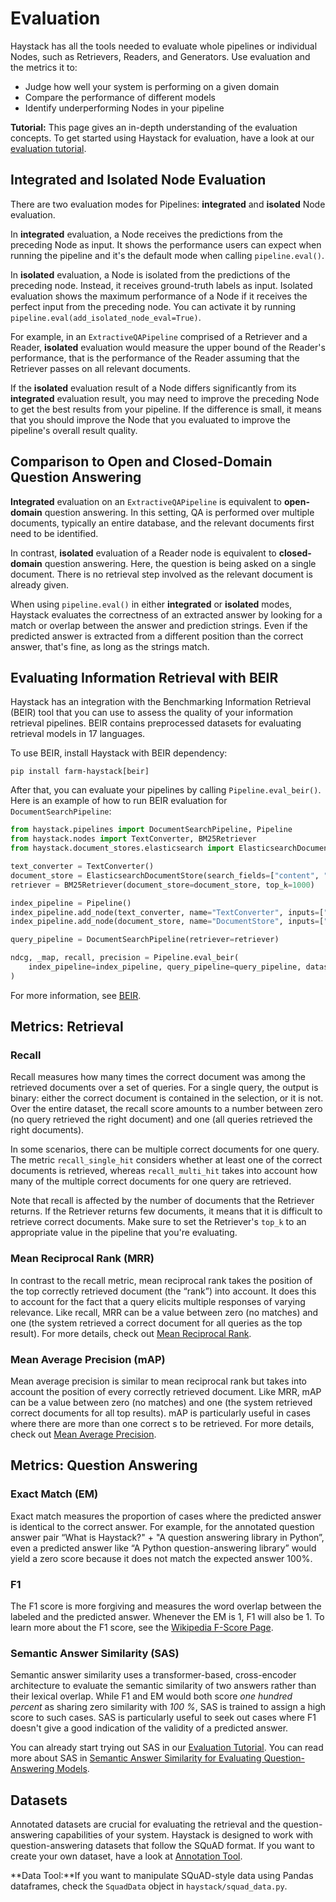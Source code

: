# Evaluation

Haystack has all the tools needed to evaluate whole pipelines or individual Nodes, such as Retrievers, Readers, and Generators. 
Use evaluation and the metrics it to:
- Judge how well your system is performing on a given domain
- Compare the performance of different models
- Identify underperforming Nodes in your pipeline

<div className="max-w-xl bg-yellow-light-theme border-l-8 border-yellow-dark-theme px-6 pt-6 pb-4 my-4 rounded-md dark:bg-yellow-900">

**Tutorial:** This page gives an in-depth understanding of the evaluation concepts.
To get started using Haystack for evaluation, have a look at our [evaluation tutorial](/tutorials/evaluation).

</div>

## Integrated and Isolated Node Evaluation

There are two evaluation modes for Pipelines: **integrated** and **isolated** Node evaluation.

In **integrated** evaluation, a Node receives the predictions from the preceding Node as input.
It shows the performance users can expect when running the pipeline and it's the default mode when calling `pipeline.eval()`.

In **isolated** evaluation, a Node is isolated from the predictions of the preceding node.
Instead, it receives ground-truth labels as input.
Isolated evaluation shows the maximum performance of a Node if it receives the perfect input from the preceding node.
You can activate it by running `pipeline.eval(add_isolated_node_eval=True)`.

For example, in an `ExtractiveQAPipeline` comprised of a Retriever and a Reader,
**isolated** evaluation would measure the upper bound of the Reader's performance, 
that is the performance of the Reader assuming that the Retriever passes on all relevant documents.

If the **isolated** evaluation result of a Node differs significantly from its **integrated** evaluation result,
you may need to improve the preceding Node to get the best results from your pipeline.
If the difference is small, it means that you should improve the Node that you evaluated to improve the pipeline's overall result quality.

## Comparison to Open and Closed-Domain Question Answering

**Integrated** evaluation on an `ExtractiveQAPipeline` is equivalent to **open-domain** question answering.
In this setting, QA is performed over multiple documents, typically an entire database,
and the relevant documents first need to be identified.

In contrast, **isolated** evaluation of a Reader node is equivalent to **closed-domain** question answering.
Here, the question is being asked on a single document.
There is no retrieval step involved as the relevant document is already given.

When using `pipeline.eval()` in either **integrated** or **isolated** modes,
Haystack evaluates the correctness of an extracted answer by looking for a match or overlap between the answer and prediction strings.
Even if the predicted answer is extracted from a different position than the correct answer, that's fine, as long as the strings match.

## Evaluating Information Retrieval with BEIR

Haystack has an integration with the Benchmarking Information Retrieval (BEIR) tool that you can use to assess the quality of your information retrieval pipelines. BEIR contains preprocessed datasets for evaluating retrieval models in 17 languages.

To use BEIR, install Haystack with BEIR dependency:
```
pip install farm-haystack[beir]
```
After that, you can evaluate your pipelines by calling ``Pipeline.eval_beir()``.
Here is an example of how to run BEIR evaluation for `DocumentSearchPipeline`:

```python
from haystack.pipelines import DocumentSearchPipeline, Pipeline
from haystack.nodes import TextConverter, BM25Retriever
from haystack.document_stores.elasticsearch import ElasticsearchDocumentStore

text_converter = TextConverter()
document_store = ElasticsearchDocumentStore(search_fields=["content", "name"], index="scifact_beir")
retriever = BM25Retriever(document_store=document_store, top_k=1000)

index_pipeline = Pipeline()
index_pipeline.add_node(text_converter, name="TextConverter", inputs=["File"])
index_pipeline.add_node(document_store, name="DocumentStore", inputs=["TextConverter"])

query_pipeline = DocumentSearchPipeline(retriever=retriever)

ndcg, _map, recall, precision = Pipeline.eval_beir(
    index_pipeline=index_pipeline, query_pipeline=query_pipeline, dataset="scifact"
)
```

For more information, see [BEIR](https://github.com/beir-cellar/beir).

## Metrics: Retrieval

### Recall

Recall measures how many times the correct document was among the retrieved documents over a set of queries.
For a single query, the output is binary: either the correct document is contained in the selection, or it is not.
Over the entire dataset, the recall score amounts to a number between zero (no query retrieved the right document) and one (all queries retrieved the right documents).

In some scenarios, there can be multiple correct documents for one query. The metric `recall_single_hit` considers whether at least one of the correct documents is retrieved, whereas `recall_multi_hit` takes into account how many of the multiple correct documents for one query are retrieved.

Note that recall is affected by the number of documents that the Retriever returns.
If the Retriever returns few documents, it means that it is difficult to retrieve correct documents.
Make sure to set the Retriever's `top_k` to an appropriate value in the pipeline that you're evaluating.

### Mean Reciprocal Rank (MRR)

In contrast to the recall metric, mean reciprocal rank takes the position of the top correctly retrieved document (the “rank”) into account.
It does this to account for the fact that a query elicits multiple responses of varying relevance.
Like recall, MRR can be a value between zero (no matches) and one (the system retrieved a correct document for all queries as the top result).
For more details, check out [Mean Reciprocal Rank](https://en.wikipedia.org/wiki/Mean_reciprocal_rank).

### Mean Average Precision (mAP)

Mean average precision is similar to mean reciprocal rank but takes into account the position of every correctly retrieved document.
Like MRR, mAP can be a value between zero (no matches) and one (the system retrieved correct documents for all top results).
mAP is particularly useful in cases where there are more than one correct s to be retrieved.
For more details, check out [Mean Average Precision](https://en.wikipedia.org/wiki/Evaluation_measures_(information_retrieval)#Mean_average_precision).


## Metrics: Question Answering

### Exact Match (EM)

Exact match measures the proportion of cases where the predicted answer is identical to the correct answer.
For example, for the annotated question answer pair “What is Haystack?" + "A question answering library in Python”,
even a predicted answer like “A Python question-answering library” would yield a zero score because it does not match the expected answer 100%.

### F1

The F1 score is more forgiving and measures the word overlap between the labeled and the predicted answer.
Whenever the EM is 1, F1 will also be 1.
To learn more about the F1 score, see the [Wikipedia F-Score Page](https://en.wikipedia.org/wiki/F-score).

### Semantic Answer Similarity (SAS)

Semantic answer similarity uses a transformer-based, cross-encoder architecture to evaluate the semantic similarity of two answers rather than their lexical overlap. 
While F1 and EM would both score *one hundred percent* as sharing zero similarity with *100 %*, SAS is trained to assign a high score to such cases.
SAS is particularly useful to seek out cases where F1 doesn't give a good indication of the validity of a predicted answer.

You can already start trying out SAS in our [Evaluation Tutorial](/tutorials/evaluation). You can read more about SAS in [Semantic Answer Similarity for Evaluating Question-Answering Models](https://arxiv.org/abs/2108.06130).

## Datasets

Annotated datasets are crucial for evaluating the retrieval and the question-answering capabilities of your system.
Haystack is designed to work with question-answering datasets that follow the SQuAD format.
If you want to create your own dataset, have a look at [Annotation Tool](/components/annotation). 

<div className="max-w-xl bg-yellow-light-theme border-l-8 border-yellow-dark-theme px-6 pt-6 pb-4 my-4 rounded-md dark:bg-yellow-900">

**Data Tool:**If you want to manipulate SQuAD-style data using Pandas dataframes, check the `SquadData` object in `haystack/squad_data.py`.

</div>
